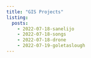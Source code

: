 ```yaml
---
title: "GIS Projects"
listing:
  posts:
    - 2022-07-18-sanelijo
    - 2022-07-18-songs
    - 2022-07-18-drone
    - 2022-07-19-goletaslough
---
```

